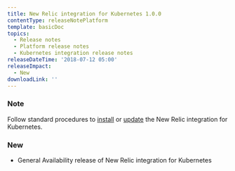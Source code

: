 ```yaml
---
title: New Relic integration for Kubernetes 1.0.0
contentType: releaseNotePlatform
template: basicDoc
topics:
  - Release notes
  - Platform release notes
  - Kubernetes integration release notes
releaseDateTime: '2018-07-12 05:00'
releaseImpact:
  - New
downloadLink: ''
---
```


### Note

Follow standard procedures to [install](https://docs.newrelic.com/docs/integrations/host-integrations/host-integrations-list/kubernetes-monitoring-integration#install) or [update](https://docs.newrelic.com/docs/integrations/host-integrations/host-integrations-list/kubernetes-monitoring-integration#update) the New Relic integration for Kubernetes.

### New

*   General Availability release of New Relic integration for Kubernetes